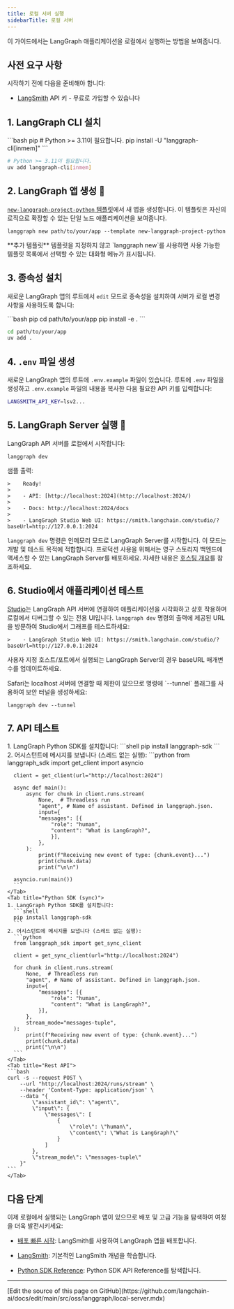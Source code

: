 ```yaml
---
title: 로컬 서버 실행
sidebarTitle: 로컬 서버
---
```



<AlphaCallout />

이 가이드에서는 LangGraph 애플리케이션을 로컬에서 실행하는 방법을 보여줍니다.

## 사전 요구 사항

시작하기 전에 다음을 준비해야 합니다:

* [LangSmith](https://smith.langchain.com/settings) API 키 - 무료로 가입할 수 있습니다

## 1. LangGraph CLI 설치

<CodeGroup>
```bash pip
# Python >= 3.11이 필요합니다.
pip install -U "langgraph-cli[inmem]"
```

```bash uv
# Python >= 3.11이 필요합니다.
uv add langgraph-cli[inmem]
```
</CodeGroup>




## 2. LangGraph 앱 생성 🌱

[`new-langgraph-project-python` 템플릿](https://github.com/langchain-ai/new-langgraph-project)에서 새 앱을 생성합니다. 이 템플릿은 자신의 로직으로 확장할 수 있는 단일 노드 애플리케이션을 보여줍니다.

```shell
langgraph new path/to/your/app --template new-langgraph-project-python
```

<Tip>
**추가 템플릿**
템플릿을 지정하지 않고 `langgraph new`를 사용하면 사용 가능한 템플릿 목록에서 선택할 수 있는 대화형 메뉴가 표시됩니다.
</Tip>




## 3. 종속성 설치

새로운 LangGraph 앱의 루트에서 `edit` 모드로 종속성을 설치하여 서버가 로컬 변경 사항을 사용하도록 합니다:

<CodeGroup>
```bash pip
cd path/to/your/app
pip install -e .
```

```bash uv
cd path/to/your/app
uv add .
```
</CodeGroup>




## 4. `.env` 파일 생성

새로운 LangGraph 앱의 루트에 `.env.example` 파일이 있습니다. 루트에 `.env` 파일을 생성하고 `.env.example` 파일의 내용을 복사한 다음 필요한 API 키를 입력합니다:

```bash
LANGSMITH_API_KEY=lsv2...
```

## 5. LangGraph Server 실행 🚀

LangGraph API 서버를 로컬에서 시작합니다:

```shell
langgraph dev
```




샘플 출력:

```
>    Ready!
>
>    - API: [http://localhost:2024](http://localhost:2024/)
>
>    - Docs: http://localhost:2024/docs
>
>    - LangGraph Studio Web UI: https://smith.langchain.com/studio/?baseUrl=http://127.0.0.1:2024
```

`langgraph dev` 명령은 인메모리 모드로 LangGraph Server를 시작합니다. 이 모드는 개발 및 테스트 목적에 적합합니다. 프로덕션 사용을 위해서는 영구 스토리지 백엔드에 액세스할 수 있는 LangGraph Server를 배포하세요. 자세한 내용은 [호스팅 개요](/langsmith/hosting)를 참조하세요.

## 6. Studio에서 애플리케이션 테스트

[Studio](/langsmith/studio)는 LangGraph API 서버에 연결하여 애플리케이션을 시각화하고 상호 작용하며 로컬에서 디버그할 수 있는 전용 UI입니다. `langgraph dev` 명령의 출력에 제공된 URL을 방문하여 Studio에서 그래프를 테스트하세요:

```
>    - LangGraph Studio Web UI: https://smith.langchain.com/studio/?baseUrl=http://127.0.0.1:2024
```

사용자 지정 호스트/포트에서 실행되는 LangGraph Server의 경우 baseURL 매개변수를 업데이트하세요.

<Accordion title="Safari 호환성">
  Safari는 localhost 서버에 연결할 때 제한이 있으므로 명령에 `--tunnel` 플래그를 사용하여 보안 터널을 생성하세요:

  ```shell
  langgraph dev --tunnel
  ```
</Accordion>

## 7. API 테스트

<Tabs>
    <Tab title="Python SDK (async)">
    1. LangGraph Python SDK를 설치합니다:
      ```shell
      pip install langgraph-sdk
      ```
    2. 어시스턴트에 메시지를 보냅니다 (스레드 없는 실행):
      ```python
      from langgraph_sdk import get_client
      import asyncio

      client = get_client(url="http://localhost:2024")

      async def main():
          async for chunk in client.runs.stream(
              None,  # Threadless run
              "agent", # Name of assistant. Defined in langgraph.json.
              input={
              "messages": [{
                  "role": "human",
                  "content": "What is LangGraph?",
                  }],
              },
          ):
              print(f"Receiving new event of type: {chunk.event}...")
              print(chunk.data)
              print("\n\n")

      asyncio.run(main())
      ```
    </Tab>
    <Tab title="Python SDK (sync)">
    1. LangGraph Python SDK를 설치합니다:
      ```shell
      pip install langgraph-sdk
      ```
    2. 어시스턴트에 메시지를 보냅니다 (스레드 없는 실행):
      ```python
      from langgraph_sdk import get_sync_client

      client = get_sync_client(url="http://localhost:2024")

      for chunk in client.runs.stream(
          None,  # Threadless run
          "agent", # Name of assistant. Defined in langgraph.json.
          input={
              "messages": [{
                  "role": "human",
                  "content": "What is LangGraph?",
              }],
          },
          stream_mode="messages-tuple",
      ):
          print(f"Receiving new event of type: {chunk.event}...")
          print(chunk.data)
          print("\n\n")
      ```
    </Tab>
    <Tab title="Rest API">
    ```bash
    curl -s --request POST \
        --url "http://localhost:2024/runs/stream" \
        --header 'Content-Type: application/json' \
        --data "{
            \"assistant_id\": \"agent\",
            \"input\": {
                \"messages\": [
                    {
                        \"role\": \"human\",
                        \"content\": \"What is LangGraph?\"
                    }
                ]
            },
            \"stream_mode\": \"messages-tuple\"
        }"
    ```
    </Tab>
</Tabs>




## 다음 단계

이제 로컬에서 실행되는 LangGraph 앱이 있으므로 배포 및 고급 기능을 탐색하여 여정을 더욱 발전시키세요:

* [배포 빠른 시작](/langsmith/deployment-quickstart): LangSmith를 사용하여 LangGraph 앱을 배포합니다.
* [LangSmith](/langsmith/home): 기본적인 LangSmith 개념을 학습합니다.

* [Python SDK Reference](https://langchain-ai.github.io/langgraph/cloud/reference/sdk/python_sdk_ref/): Python SDK API Reference를 탐색합니다.

---

<Callout icon="pen-to-square" iconType="regular">
  [Edit the source of this page on GitHub](https://github.com/langchain-ai/docs/edit/main/src/oss/langgraph/local-server.mdx)
</Callout>
